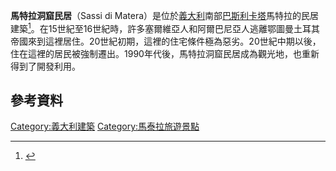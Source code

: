 {{世界文化遺產概要表
| site_img = Image:Panorama_dei_Sassi_di_Matera.jpg
| site_img_capt = 馬特拉
| site_img_width = 350px
| caption       = The Sassi of Matera
| location      = [[Province_of_Matera|Province of Matera]], [[Basilicata|Basilicata]], [[Italy|Italy]]
| part_of       = 馬泰拉的石窟民居和石頭教堂公園 
| criterion_c = (iii), (iv), (v)
| ID            = 670
| coordinates   = {{coord|40.6667|N|16.6083|E|source:kolossus-hewiki|display=title, inline|format=dms}}
| year          = 1993
| area          = {{convert|1,016|ha|acre|abbr=on}}
| buffer_zone   = {{convert|4,365|ha|acre|abbr=on}}
| locmapin      = 
| map_caption   = 
}}
'''馬特拉洞窟民居'''（Sassi di Matera）是位於[[義大利|義大利]]南部[[巴斯利卡塔|巴斯利卡塔]]馬特拉的民居建築<ref>{{Cite web |url=http://www.sassidimatera.it/ |title=Info about the Murgia Plateau |access-date=2015-09-24 |archive-url=https://web.archive.org/web/20150820090521/http://www.sassidimatera.it/ |archive-date=2015-08-20 |dead-url= }}</ref>。在15世紀至16世紀時，許多塞爾維亞人和阿爾巴尼亞人逃離鄂圖曼土耳其帝國來到這裡居住。20世紀初期，這裡的住宅條件極為惡劣。20世紀中期以後，住在這裡的居民被強制遷出。1990年代後，馬特拉洞窟民居成為觀光地，也重新得到了開發利用。
==參考資料==
{{reflist}}

{{意大利世界遗产}}

[[Category:義大利建築|Category:義大利建築]]
[[Category:馬泰拉旅遊景點|Category:馬泰拉旅遊景點]]